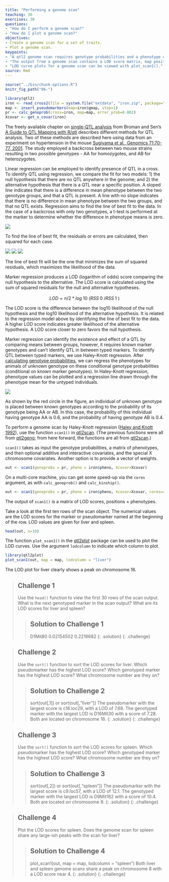 ```yaml
---
title: "Performing a genome scan"
teaching: 30
exercises: 30
questions:
- "How do I perform a genome scan?"
- "How do I plot a genome scan?"
objectives:
- Create a genome scan for a set of traits.
- Plot a genome scan.
keypoints:
- "A qtl2 genome scan requires genotype probabilities and a phenotype matrix."
- "The output from a genome scan contains a LOD score matrix, map positions, and phenotypes."
- "LOD curve plots for a genome scan can be viewed with plot_scan1()."
source: Rmd
---
```


```r
source("../bin/chunk-options.R")
knitr_fig_path("06-")
```

```r
library(qtl2)
iron <- read_cross2(file = system.file("extdata", "iron.zip", package="qtl2geno") )
map <- insert_pseudomarkers(map=iron$gmap, step=1)
pr <- calc_genoprob(cross=iron, map=map, error_prob=0.002)
Xcovar <- get_x_covar(iron)
```

The freely available chapter on [single-QTL analysis](http://www.rqtl.org/book/rqtlbook_ch04.pdf) from Broman and Sen's [A Guide to QTL Mapping with R/qtl](http://www.rqtl.org/book/) describes different methods for QTL analysis. Two of these methods are described here using data from an experiment on hypertension in the mouse [Sugiyama et al., Genomics 71:70-77, 2001](https://s3.amazonaws.com/academia.edu.documents/45963759/geno.2000.640120160526-29022-36mpgg.pdf?AWSAccessKeyId=AKIAIWOWYYGZ2Y53UL3A&Expires=1513786158&Signature=rtodlYwe0LDmYZFOm1ejvZjZhQ0%3D&response-content-disposition=inline%3B%20filename%3DConcordance_of_murine_quantitative_trait.pdf). The study employed a backcross between two mouse strains resulting in two possible genotypes - AA for homozygotes, and AB for heterozygotes. 

Linear regression can be employed to identify presence of QTL in a cross. To identify QTL using regression, we compare the fit for two models: 1) the null hypothesis that there are no QTL anywhere in the genome; and 2) the alternative hypothesis that there is a QTL near a specific position. A sloped line indicates that there is a difference in mean phenotype between the two genotype groups, and that a QTL is present. A line with no slope indicates that there is no difference in mean phenotype between the two groups, and that no QTL exists. Regression aims to find the line of best fit to the data. In the case of a backcross with only two genotypes, a t-test is performed at the marker to determine whether the difference in phenotype means is zero.

![](../fig/nullvalt.png)

To find the line of best fit, the residuals or errors are calculated, then squared for each case.

![](../fig/residual.png)
![](../fig/squared-residual.png)
![](../fig/null.png)

The line of best fit will be the one that minimizes the sum of squared residuals, which maximizes the likelihood of the data. 

Marker regression produces a LOD (logarithm of odds) score comparing the null hypothesis to the alternative. The LOD score is calculated using the sum of squared residuals for the null and alternative hypotheses.

$$LOD = n/2 * log^~{10}~(RSS^~{0}~/RSS^~{1}~)$$

The LOD score is the difference between the log10 likelihood of the null hypothesis and the log10 likelihood of the alternative hypothesis. It is related to the regression model above by identifying the line of best fit to the data. A higher LOD score indicates greater likelihood of the alternative hypothesis. A LOD score closer to zero favors the null hypothesis. 

Marker regression can identify the existence and effect of a QTL by comparing means between groups, however, it requires known marker genotypes and can't identify QTL in between typed markers. To identify QTL between typed markers, we use Haley-Knott regression. After [calculating genotype probabilities](https://smcclatchy.github.io/mapping/03-calc-genoprob/), we can regress the phenotypes for animals of unknown genotype on these conditional genotype probabilities (conditional on known marker genotypes). In Haley-Knott regression, phenotype values can be plotted and a regression line drawn through the phenotype mean for the untyped individuals.

![](../fig/hk-regress.png)

As shown by the red circle in the figure, an individual of unknown genotype is placed between known genotypes according to the probability of its genotype being AA or AB. In this case, the probability of this individual having genotype AA is 0.6, and the probability of having genotype AB is 0.4.

To perform a genome scan by Haley-Knott regression
([Haley and Knott 1992](https://www.ncbi.nlm.nih.gov/pubmed/16718932)),
use the function `scan1()` in
[qtl2scan](https://github.com/rqtl/qtl2scan). (The previous functions 
were all from [qtl2geno](https://github.com/rqtl/qtl2geno); from here
forward, the functions are all from
[qtl2scan](https://github.com/rqtl/qtl2scan).)

`scan1()` takes as input the genotype probabilities, a matrix of phenotypes, and then optional additive and interactive covariates, and the special X chromosome covariates. Another option is to provide a vector of weights.

```r
out <- scan1(genoprobs = pr, pheno = iron$pheno, Xcovar=Xcovar)
```

On a multi-core machine, you can get some speed-up via the `cores` argument, as with `calc_genoprob()` and `calc_kinship()`.

```r
out <- scan1(genoprobs = pr, pheno = iron$pheno, Xcovar=Xcovar, cores=4)
```

The output of `scan1()` is a matrix of LOD scores, positions &times; phenotypes. 

Take a look at the first ten rows of the scan object. The numerical values are the LOD scores for the marker or pseudomarker named at the beginning of the row. LOD values are given for liver and spleen.

```r
head(out, n=10)
```

The function `plot_scan1()` in the
[qtl2plot](https://github.com/rqtl/qtl2plot) package can be used to plot the LOD curves. Use the argument `lodcolumn` to indicate which column to plot.

```r
library(qtl2plot)
plot_scan1(out, map = map, lodcolumn = "liver")
```

The LOD plot for liver clearly shows a peak on chromosome 16.

> ## Challenge 1
> Use the `head()` function to view the first 30 rows of the scan output. What is the next genotyped marker in the scan output? What are its LOD scores for liver and spleen?
>
> > ## Solution to Challenge 1
> > D1Mit80  0.02154502 0.2216682
> {: .solution}
{: .challenge}

> ## Challenge 2
> Use the `sort()` function to sort the LOD scores for liver. Which pseudomarker has the highest LOD score? Which genotyped marker has the highest LOD score? What chromosome number are they on? 
>
> > ## Solution to Challenge 2
> > sort(out[,1]) or sort(out[,"liver"])
> > The pseudomarker with the largest score is c16.loc29, with a LOD of 7.68. The genotyped marker with the largest LOD is D16Mit30 with a score of 7.28. Both are located on chromosome 16.
> {: .solution}
{: .challenge}

> ## Challenge 3
> Use the `sort()` function to sort the LOD scores for spleen. Which pseudomarker has the highest LOD score? Which genotyped marker has the highest LOD score? What chromosome number are they on? 
>
> > ## Solution to Challenge 3
> > sort(out[,2]) or sort(out[,"spleen"])
> > The pseudomarker with the largest score is c9.loc57, with a LOD of 12.1. The genotyped marker with the largest LOD is D9Mit182 with a score of 10.4. Both are located on chromosome 9.
> {: .solution}
{: .challenge}

> ## Challenge 4
> Plot the LOD scores for spleen. Does the genome scan for spleen share any large-ish peaks with the scan for liver?
>
> > ## Solution to Challenge 4
> > plot_scan1(out, map = map, lodcolumn = "spleen")
> > Both liver and spleen genome scans share a peak on chromosome 8 with a LOD score near 4.
> {: .solution}
{: .challenge}
